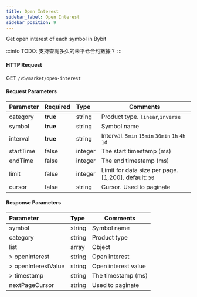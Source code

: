 ```yaml
---
title: Open Interest
sidebar_label: Open Interest
sidebar_position: 9
---
```


Get open interest of each symbol in Bybit

:::info
TODO: 支持查詢多久的未平仓合约數據？
:::

#### HTTP Request
GET `/v5/market/open-interest`

#### Request Parameters
| Parameter | Required | Type | Comments|
|:----- |:-------|:-----|------ |
|category |**true** |string |Product type. `linear`,`inverse` |
|symbol |<b>true</b> |string |Symbol name|
|interval |<b>true</b> |string |Interval. `5min` `15min` `30min` `1h` `4h` `1d` |
|startTime |false |integer |The start timestamp (ms) |
|endTime |false |integer |The end timestamp (ms) |
|limit |false |integer |Limit for data size per page. [1,200]. default: `50` |
|cursor |false |string |Cursor. Used to paginate |

#### Response Parameters
| Parameter | Type | Comments|
|:----- |:-----|----- |
|symbol |string |Symbol name |
|category |string |Product type |
|list |array |Object |
|> openInterest |string |Open interest |
|> openInterestValue |string |Open interest value |
|> timestamp |string |The timestamp (ms) |
|nextPageCursor |string |Used to paginate |